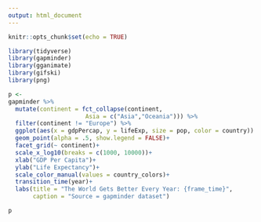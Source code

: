 ```yaml
---
output: html_document
---
```


```r
knitr::opts_chunk$set(echo = TRUE)

library(tidyverse)
library(gapminder)
library(gganimate)
library(gifski)
library(png)
```


```r
 
p <-
gapminder %>% 
  mutate(continent = fct_collapse(continent, 
                      Asia = c("Asia","Oceania"))) %>% 
  filter(continent != "Europe") %>%
  ggplot(aes(x = gdpPercap, y = lifeExp, size = pop, color = country)) +
  geom_point(alpha = .5, show.legend = FALSE)+
  facet_grid(~ continent)+
  scale_x_log10(breaks = c(1000, 10000))+
  xlab("GDP Per Capita")+
  ylab("Life Expectancy")+
  scale_color_manual(values = country_colors)+
  transition_time(year)+
  labs(title = "The World Gets Better Every Year: {frame_time}",
       caption = "Source = gapminder dataset")

p

```

